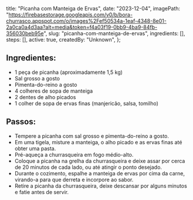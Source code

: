   title: "Picanha com Manteiga de Ervas",
  date: "2023-12-04",
  imagePath: "https://firebasestorage.googleapis.com/v0/b/bora-churrasco.appspot.com/o/images%2Fef50534a-1eaf-4348-8e01-2a0ca0a4d3aa?alt=media&token=f4a03f19-0bb9-4ba9-84fb-356030beb95e",
  slug: "picanha-com-manteiga-de-ervas",
  ingredients: [],
  steps: [],
  active: true,
  createdBy: "Unknown",
};

## Ingredientes:

* 1 peça de picanha (aproximadamente 1,5 kg)
* Sal grosso a gosto
* Pimenta-do-reino a gosto
* 4 colheres de sopa de manteiga
* 2 dentes de alho picados
* 1 colher de sopa de ervas finas (manjericão, salsa, tomilho)

## Passos:

* Tempere a picanha com sal grosso e pimenta-do-reino a gosto.
* Em uma tigela, misture a manteiga, o alho picado e as ervas finas até obter uma pasta.
* Pré-aqueça a churrasqueira em fogo médio-alto.
* Coloque a picanha na grelha da churrasqueira e deixe assar por cerca de 20 minutos de cada lado, ou até atingir o ponto desejado.
* Durante o cozimento, espalhe a manteiga de ervas por cima da carne, virando-a para que derreta e incorpore ao sabor.
* Retire a picanha da churrasqueira, deixe descansar por alguns minutos e fatie antes de servir.
